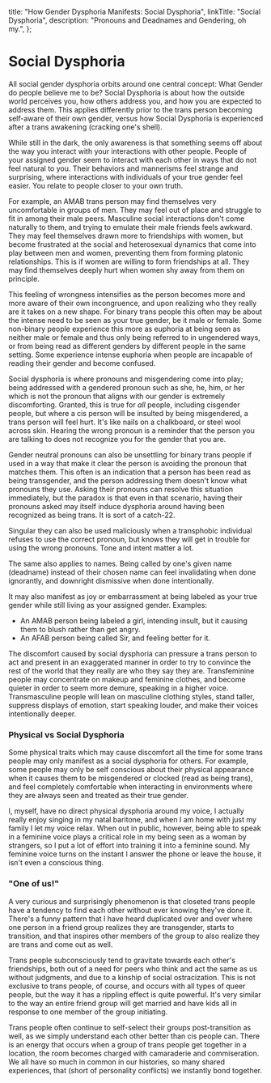 
  title: "How Gender Dysphoria Manifests: Social Dysphoria",
  linkTitle: "Social Dysphoria",
  description: "Pronouns and Deadnames and Gendering, oh my.",
};

<Disclaimer />

# Social Dysphoria

<Gutter>
  <Tweet unified>
    <Tweet id="1215718003310039040" />
    <Tweet id="1215720411788382210" />
    <Tweet id="1215724301065891841" />
    <Tweet id="1215727546387648517" />
    <Tweet id="1215727547780096000" />
    <Tweet id="1215731319973523456" />
  </Tweet>
</Gutter>

All social gender dysphoria orbits around one central concept: What Gender do people believe me to be? Social Dysphoria is about how the outside world perceives you, how others address you, and how you are expected to address them. This applies differently prior to the trans person becoming self-aware of their own gender, versus how Social Dysphoria is experienced after a trans awakening (cracking one's shell).

While still in the dark, the only awareness is that something seems off about the way you interact with your interactions with other people. People of your assigned gender seem to interact with each other in ways that do not feel natural to you. Their behaviors and mannerisms feel strange and surprising, where interactions with individuals of your true gender feel easier. You relate to people closer to your own truth.

For example, an AMAB trans person may find themselves very uncomfortable in groups of men. They may feel out of place and struggle to fit in among their male peers. Masculine social interactions don't come naturally to them, and trying to emulate their male friends feels awkward. They may feel themselves drawn more to friendships with women, but become frustrated at the social and heterosexual dynamics that come into play between men and women, preventing them from forming platonic relationships. This is if women are willing to form friendships at all. They may find themselves deeply hurt when women shy away from them on principle.

This feeling of wrongness intensifies as the person becomes more and more aware of their own incongruence, and upon realizing who they really are it takes on a new shape. For binary trans people this often may be about the intense need to be seen as your true gender, be it male or female. Some non-binary people experience this more as euphoria at being seen as neither male or female and thus only being referred to in ungendered ways, or from being read as different genders by different people in the same setting. Some experience intense euphoria when people are incapable of reading their gender and become confused.

Social dysphoria is where pronouns and misgendering come into play; being addressed with a gendered pronoun such as she, he, him, or her which is not the pronoun that aligns with our gender is extremely discomforting. Granted, this is true for *all* people, including cisgender people, but where a cis person will be insulted by being misgendered, a trans person will feel hurt. It's like nails on a chalkboard, or steel wool across skin. Hearing the wrong pronoun is a reminder that the person you are talking to does not recognize you for the gender that you are.

Gender neutral pronouns can also be unsettling for binary trans people if used in a way that make it clear the person is avoiding the pronoun that matches them. This often is an indication that a person has been read as being transgender, and the person addressing them doesn't know what pronouns they use. Asking their pronouns can resolve this situation immediately, but the paradox is that even in that scenario, having their pronouns asked may itself induce dysphoria around having been recognized as being trans. It is sort of a catch-22.

Singular they can also be used maliciously when a transphobic individual refuses to use the correct pronoun, but knows they will get in trouble for using the wrong pronouns. Tone and intent matter a lot.

The same also applies to names. Being called by one's given name (deadname) instead of their chosen name can feel invalidating when done ignorantly, and downright dismissive when done intentionally.

It may also manifest as joy or embarrassment at being labeled as your true gender while still living as your assigned gender. Examples:

- An AMAB person being labeled a girl, intending insult, but it causing them to blush rather than get angry.
- An AFAB person being called Sir, and feeling better for it.

<Gutter>
  <Tweet id="1219968711681040384" />
</Gutter>

The discomfort caused by social dysphoria can pressure a trans person to act and present in an exaggerated manner in order to try to convince the rest of the world that they really are who they say they are. Transfeminine people may concentrate on makeup and feminine clothes, and become quieter in order to seem more demure, speaking in a higher voice. Transmasculine people will lean on masculine clothing styles, stand taller, suppress displays of emotion, start speaking louder, and make their voices intentionally deeper.

### Physical vs Social Dysphoria

Some physical traits which may cause discomfort all the time for some trans people may only manifest as a social dysphoria for others. For example, some people may only be self conscious about their physical appearance when it causes them to be misgendered or clocked (read as being trans), and feel completely comfortable when interacting in environments where they are always seen and treated as their true gender.

I, myself, have no direct physical dysphoria around my voice, I actually really enjoy singing in my natal baritone, and when I am home with just my family I let my voice relax. When out in public, however, being able to speak in a feminine voice plays a critical role in my being seen as a woman by strangers, so I put a lot of effort into training it into a feminine sound. My feminine voice turns on the instant I answer the phone or leave the house, it isn't even a conscious thing.

### "One of us!"

A very curious and surprisingly phenomenon is that closeted trans people have a tendency to find each other without ever knowing they've done it. There's a funny pattern that I have heard duplicated over and over where one person in a friend group realizes they are transgender, starts to transition, and that inspires other members of the group to also realize they are trans and come out as well.

<Gutter>
  <Tweet id="1137185510793678848" />
</Gutter>

Trans people subconsciously tend to gravitate towards each other's friendships, both out of a need for peers who think and act the same as us without judgments, and due to a kinship of social ostracization. This is not exclusive to trans people, of course, and occurs with all types of queer people, but the way it has a rippling effect is quite powerful. It's very similar to the way an entire friend group will get married and have kids all in response to one member of the group initiating.

Trans people often continue to self-select their groups post-transition as well, as we simply understand each other better than cis people can. There is an energy that occurs when a group of trans people get together in a location, the room becomes charged with camaraderie and commiseration. We all have so much in common in our histories, so many shared experiences, that (short of personality conflicts) we instantly bond together.
